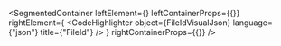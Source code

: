 
<SegmentedContainer
  leftElement={<FileIdDesc />}
  leftContainerProps={{}}
  rightElement={
    <CodeHighlighter
      object={FileIdVisualJson}
      language={"json"}
      title={"FileId"}
    />
  }
  rightContainerProps={{}}
/>

<div
  class={"spacer"}
/>


